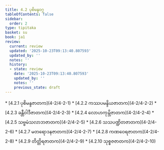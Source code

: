 ```yaml
---
title: 4.2 ပုစိမန္ဒဝဂ္ဂ
tableOfContents: false
sidebar:
  order: 2
type: tipitaka
basket: su
book: ja1
review:
  current: review
  updated: '2025-10-23T09:13:40.807593'
  updated_by: ''
  notes: ''
  history:
  - state: review
    date: '2025-10-23T09:13:40.807593'
    updated_by: ''
    notes: ''
    previous_state: draft
---
```



<ReviewStatus review={frontmatter.review} showDetails={true} />

<HypothesisAnnotation frontmatter={frontmatter} />

<DynamicBreadcrumb />



<TableOfContents book="ja1" section="4.2">
* [4.2.1 ပုစိမန္ဒဇာတက](4-2/4-2-1)
* [4.2.2 ကဿပမန္ဒိယဇာတက](4-2/4-2-2)
* [4.2.3 ခန္တီဝါဒီဇာတက](4-2/4-2-3)
* [4.2.4 လောဟကုမ္ဘိဇာတက](4-2/4-2-4)
* [4.2.5 သဗ္ဗမံသလာဘဇာတက](4-2/4-2-5)
* [4.2.6 သသပဏ္ဍိတဇာတက](4-2/4-2-6)
* [4.2.7 မတရောဒနဇာတက](4-2/4-2-7)
* [4.2.8 ကဏဝေရဇာတက](4-2/4-2-8)
* [4.2.9 တိတ္တိရဇာတက](4-2/4-2-9)
* [4.2.10 သုစ္စဇဇာတက](4-2/4-2-10)
</TableOfContents>